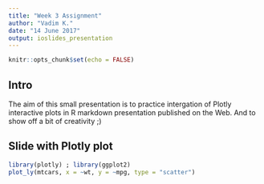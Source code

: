 ```yaml
---
title: "Week 3 Assignment"
author: "Vadim K."
date: "14 June 2017"
output: ioslides_presentation
---
```


```r
knitr::opts_chunk$set(echo = FALSE)
```

## Intro

The aim of this small presentation is to practice intergation of Plotly interactive 
plots in R markdown presentation published on the Web.
And to show off a bit of creativity ;)


## Slide with Plotly plot

```r
library(plotly) ; library(ggplot2)
plot_ly(mtcars, x = ~wt, y = ~mpg, type = "scatter")

```
